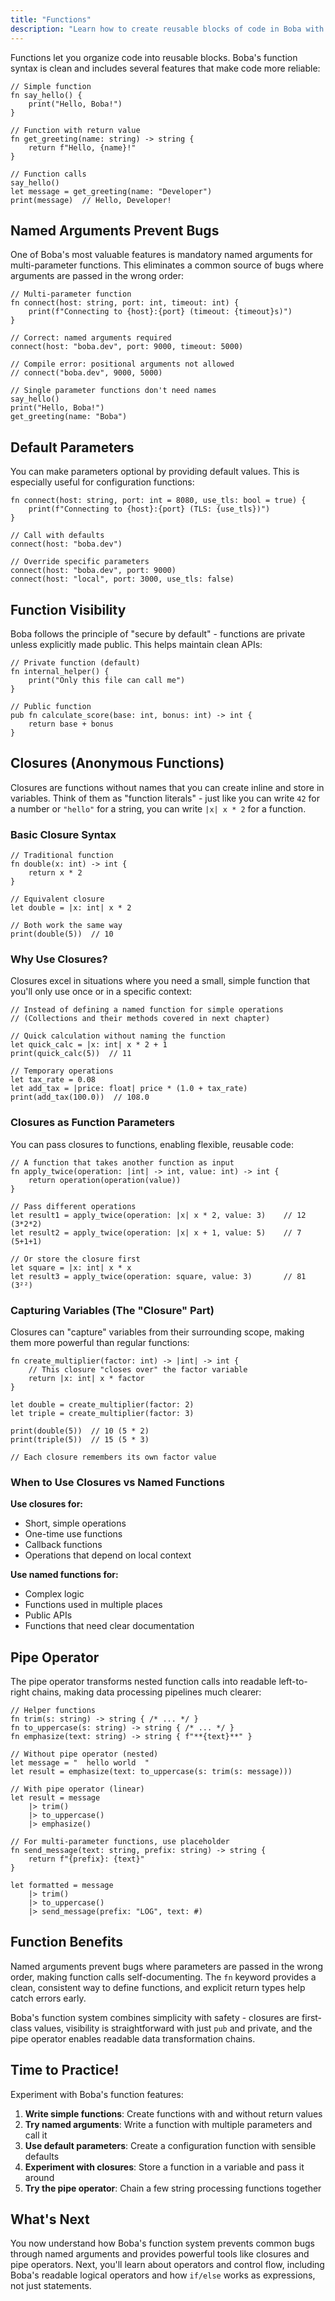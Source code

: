 ```yaml
---
title: "Functions"
description: "Learn how to create reusable blocks of code in Boba with functions."
---
```


Functions let you organize code into reusable blocks. Boba's function syntax is clean and includes several features that make code more reliable:

```boba
// Simple function
fn say_hello() {
    print("Hello, Boba!")
}

// Function with return value
fn get_greeting(name: string) -> string {
    return f"Hello, {name}!"
}

// Function calls
say_hello()
let message = get_greeting(name: "Developer")
print(message)  // Hello, Developer!
```

## Named Arguments Prevent Bugs

One of Boba's most valuable features is mandatory named arguments for multi-parameter functions. This eliminates a common source of bugs where arguments are passed in the wrong order:

```boba
// Multi-parameter function
fn connect(host: string, port: int, timeout: int) {
    print(f"Connecting to {host}:{port} (timeout: {timeout}s)")
}

// Correct: named arguments required
connect(host: "boba.dev", port: 9000, timeout: 5000)

// Compile error: positional arguments not allowed
// connect("boba.dev", 9000, 5000)

// Single parameter functions don't need names
say_hello()
print("Hello, Boba!")
get_greeting(name: "Boba")
```

## Default Parameters

You can make parameters optional by providing default values. This is especially useful for configuration functions:

```boba
fn connect(host: string, port: int = 8080, use_tls: bool = true) {
    print(f"Connecting to {host}:{port} (TLS: {use_tls})")
}

// Call with defaults
connect(host: "boba.dev")  

// Override specific parameters  
connect(host: "boba.dev", port: 9000)
connect(host: "local", port: 3000, use_tls: false)
```

## Function Visibility

Boba follows the principle of "secure by default" - functions are private unless explicitly made public. This helps maintain clean APIs:

```boba
// Private function (default)
fn internal_helper() {
    print("Only this file can call me")
}

// Public function
pub fn calculate_score(base: int, bonus: int) -> int {
    return base + bonus
}
```

## Closures (Anonymous Functions)

Closures are functions without names that you can create inline and store in variables. Think of them as "function literals" - just like you can write `42` for a number or `"hello"` for a string, you can write `|x| x * 2` for a function.

### Basic Closure Syntax

```boba
// Traditional function
fn double(x: int) -> int {
    return x * 2
}

// Equivalent closure
let double = |x: int| x * 2

// Both work the same way
print(double(5))  // 10
```

### Why Use Closures?

Closures excel in situations where you need a small, simple function that you'll only use once or in a specific context:

```boba
// Instead of defining a named function for simple operations
// (Collections and their methods covered in next chapter)

// Quick calculation without naming the function
let quick_calc = |x: int| x * 2 + 1
print(quick_calc(5))  // 11

// Temporary operations
let tax_rate = 0.08
let add_tax = |price: float| price * (1.0 + tax_rate)
print(add_tax(100.0))  // 108.0
```

### Closures as Function Parameters

You can pass closures to functions, enabling flexible, reusable code:

```boba
// A function that takes another function as input
fn apply_twice(operation: |int| -> int, value: int) -> int {
    return operation(operation(value))
}

// Pass different operations
let result1 = apply_twice(operation: |x| x * 2, value: 3)    // 12 (3*2*2)
let result2 = apply_twice(operation: |x| x + 1, value: 5)    // 7 (5+1+1)

// Or store the closure first
let square = |x: int| x * x
let result3 = apply_twice(operation: square, value: 3)       // 81 (3²²)
```

### Capturing Variables (The "Closure" Part)

Closures can "capture" variables from their surrounding scope, making them more powerful than regular functions:

```boba
fn create_multiplier(factor: int) -> |int| -> int {
    // This closure "closes over" the factor variable
    return |x: int| x * factor
}

let double = create_multiplier(factor: 2)
let triple = create_multiplier(factor: 3)

print(double(5))  // 10 (5 * 2)
print(triple(5))  // 15 (5 * 3)

// Each closure remembers its own factor value
```

### When to Use Closures vs Named Functions

**Use closures for:**
- Short, simple operations
- One-time use functions
- Callback functions
- Operations that depend on local context

**Use named functions for:**
- Complex logic
- Functions used in multiple places
- Public APIs
- Functions that need clear documentation

## Pipe Operator

The pipe operator transforms nested function calls into readable left-to-right chains, making data processing pipelines much clearer:

```boba
// Helper functions
fn trim(s: string) -> string { /* ... */ }
fn to_uppercase(s: string) -> string { /* ... */ }
fn emphasize(text: string) -> string { f"**{text}**" }

// Without pipe operator (nested)
let message = "  hello world  "
let result = emphasize(text: to_uppercase(s: trim(s: message)))

// With pipe operator (linear)
let result = message
    |> trim()
    |> to_uppercase()
    |> emphasize()

// For multi-parameter functions, use placeholder
fn send_message(text: string, prefix: string) -> string {
    return f"{prefix}: {text}"
}

let formatted = message
    |> trim()
    |> to_uppercase()
    |> send_message(prefix: "LOG", text: #)
```

## Function Benefits

Named arguments prevent bugs where parameters are passed in the wrong order, making function calls self-documenting. The `fn` keyword provides a clean, consistent way to define functions, and explicit return types help catch errors early.

Boba's function system combines simplicity with safety - closures are first-class values, visibility is straightforward with just `pub` and private, and the pipe operator enables readable data transformation chains.

## Time to Practice!

Experiment with Boba's function features:

1. **Write simple functions**: Create functions with and without return values
2. **Try named arguments**: Write a function with multiple parameters and call it
3. **Use default parameters**: Create a configuration function with sensible defaults
4. **Experiment with closures**: Store a function in a variable and pass it around
5. **Try the pipe operator**: Chain a few string processing functions together

## What's Next

You now understand how Boba's function system prevents common bugs through named arguments and provides powerful tools like closures and pipe operators. Next, you'll learn about operators and control flow, including Boba's readable logical operators and how `if/else` works as expressions, not just statements.